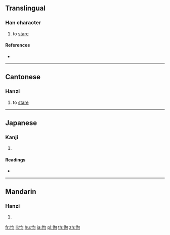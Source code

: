 ==Translingual==

===Han character===
{{Han char|rn=61|rad=心|as=05|sn=8|four=97020|canj=PPR|ids=⿰忄句}}

# {{context|Cantonese|lang=mul}} to [[stare]]

====References====
* {{Han ref|kx=0380.040|dkj=10435|dj=0708.050|hdz=42287.060|uh=6010|ud=24592|bh=CCAA|bd=52394}}

----

==Cantonese==

===Hanzi===
{{yue-hanzi|jyut=[[kau3]], [[ngau6]]|y=kau3, ngau6}}

# to [[stare]]

----

==Japanese==

===Kanji===
{{ja-kanji|grade=|rs=心05}}

# {{defn|lang=ja|sort=心05}}

====Readings====
* {{ja-readings|on=[[こう]] (kō), [[く]] (ku), [[こ]] (ko)|kun=[[おろか]] (oroka)}}

----

==Mandarin==

===Hanzi===
{{cmn-hanzi|pin=[[jù]] ([[ju4]]), [[kòu]] ([[kou4]])|wg=chü<sup>4</sup>, k'ou<sup>4</sup>}}

# {{defn|lang=cmn|sort=心05}}

[[fr:怐]]
[[li:怐]]
[[hu:怐]]
[[ja:怐]]
[[pl:怐]]
[[th:怐]]
[[zh:怐]]